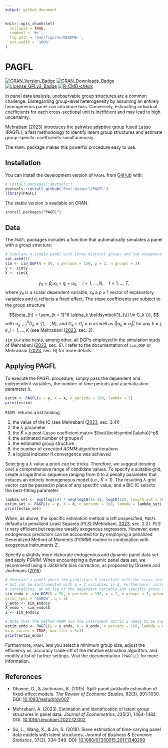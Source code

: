 ```yaml
---
output: github_document
---
```


<!-- README.md is generated from README.Rmd. Please edit that file -->

```r
knitr::opts_chunk$set(
  collapse = TRUE,
  comment = '#>',
  fig.path = 'man/figures/README-',
  out.width = '100%'
)
```

# PAGFL

<!-- badges: start -->

[![CRAN_Version_Badge](http://www.r-pkg.org/badges/version/PAGFL)](https://cran.r-project.org/package=PAGFL)
[![CRAN_Downloads_Badge](https://cranlogs.r-pkg.org/badges/grand-total/PAGFL)](https://cran.r-project.org/package=PAGFL)
[![License_GPLv3_Badge](https://img.shields.io/badge/License-GPLv3-yellow.svg)](https://www.gnu.org/licenses/gpl-3.0.html) [![R-CMD-check](https://github.com/Paul-Haimerl/PAGFL/actions/workflows/R-CMD-check.yaml/badge.svg)](https://github.com/Paul-Haimerl/PAGFL/actions/workflows/R-CMD-check.yaml)

<!-- badges: end -->

In panel data analysis, unobservable group structures are a common challenge. Disregarding group-level heterogeneity by assuming an entirely homogeneous panel can introduce bias. Conversely, estimating individual coefficients for each cross-sectional unit is inefficient and may lead to high uncertainty.

Mehrabani ([2023](https://doi.org/10.1016/j.jeconom.2022.12.002)) introduces the pairwise adaptive group fused Lasso (PAGFL), a fast methodology to identify latent group structures and estimate group-specific coefficients simultaneously.

The `PAGFL` package makes this powerful procedure easy to use.

## Installation

You can install the development version of `PAGFL` from [GitHub](https://github.com/) with:

```r
# install.packages('devtools')
devtools::install_github('Paul-Haimerl/PAGFL')
library(PAGFL)
```

The stable version is available on CRAN:

```
install.packages("PAGFL")
```

## Data

The `PAGFL` packages includes a function that automatically simulates a panel with a group structure:

```r
# Simulate a simple panel with three distinct groups and two exogenous explanatory variables
set.seed(1)
sim <- sim_DGP(N = 50, n_periods = 150, p = 2, n_groups = 3)
y <- sim$y
X <- sim$X
```

$$ y_{it} = \beta_i^\prime x_{it} + \eta_i + u_{it}, \quad i = 1, \dots, N, \quad t = 1, \dots, T,$$ where $y_{it}$ is a scalar dependent variable, $x_{it}$ a $p \times 1$ vector of explanatory variables and $\eta_i$ reflects a fixed effect. The slope coefficients are subject to the group structure

$$\beta_{it} = \sum_{k = 1}^K \alpha_k \boldsymbol{1}_{\{i \in G_k \}}, $$ with $\cup_{k = 1}^K G_k = \{1, \dots, N \}$, and $G_k \cap G_j = \emptyset$ as well as $|| \alpha_k \neq \alpha_j ||$ for any $k \neq j$, $k,j = 1, \dots, K$ (see Mehrabani ([2023](https://doi.org/10.1016/j.jeconom.2022.12.002), sec. 2).

`sim_DGP` also nests, among other, all DGPs employed in the simulation study of Mehrabani ([2023](https://doi.org/10.1016/j.jeconom.2022.12.002), sec. 6). I refer to the documentation of `sim_DGP` or Mehrabani ([2023](https://doi.org/10.1016/j.jeconom.2022.12.002), sec. 6) for more details.

## Applying PAGFL

To execute the PAGFL procedure, simply pass the dependent and independent variables, the number of time periods and a penalization parameter $\lambda$.

```r
estim <- PAGFL(y = y, X = X, n_periods = 150, lambda = 5)
print(estim)
```

`PAGFL` returns a list holding

1.  the value of the IC (see Mehrabani ([2023](https://doi.org/10.1016/j.jeconom.2022.12.002), sec. 3.4))
2.  the $\lambda$ parameter
3.  the $\widehat{K} \times p$ post-Lasso coefficient matrix $\hat{\boldsymbol{\alpha}}^p$
4.  the estimated number of groups $\widehat{K}$
5.  the estimated group structure
6.  the number of executed *ADMM* algorithm iterations
7.  a logical indicator if convergence was achieved

Selecting a $\lambda$ value a priori can be tricky. Therefore, we suggest iterating over a comprehensive range of candidate values. To specify a suitable grid, create a logarithmic sequence ranging from 0 to a penalty parameter that induces an entirely homogeneous model (i.e., $\widehat{K} = 1$). The resulting $\lambda$ grid vector can be passed in place of any specific value, and a BIC IC selects the best-fitting parameter.

```r
lambda_set <- exp(log(10) * seq(log10(1e-4), log10(10), length.out = 10))
estim_set <- PAGFL(y = y, X = X, n_periods = 150, lambda = lambda_set)
print(estim_set)
```

When, as above, the specific estimation method is left unspecified, `PAGFL` defaults to penalized Least Squares (*PLS*) \code{method = 'PLS'} (Mehrabani, [2023](https://doi.org/10.1016/j.jeconom.2022.12.002), sec. 2.2). *PLS* is very efficient but requires weakly exogenous regressors. However, even endogenous predictors can be accounted for by employing a penalized Generalized Method of Moments (*PGMM*) routine in combination with exogenous instruments $Z$.

Specify a slightly more elaborate endogenous and dynamic panel data set and apply *PGMM*. When encountering a dynamic panel data set, we recommend using a Jackknife bias correction, as proposed by Dhaene and Jochmans ([2015](https://doi.org/10.1093/restud/rdv007)).

```r
# Generate a panel where the predictors X correlate with the cross-sectional innovation, 
# but can be instrumented with q = 3 variables in Z. Furthermore, include GARCH(1,1) 
# innovations, an AR lag of the dependent variable and specific group sizes
sim_endo <- sim_DGP(N = 50, n_periods = 150, p = 2, n_groups = 3, group_proportions = c(0.2, 0.2, 0.6), 
error_spec = 'GARCH', q = 3)
y_endo <- sim_endo$y
X_endo <- sim_endo$X
Z <- sim_endo$Z

# Note that the method PGMM and the instrument matrix Z needs to be supplied
estim_endo <- PAGFL(y = y_endo, X = X_endo, n_periods = 150, lambda = 0.05, method = 'PGMM', Z = Z, 
bias_correc = TRUE, max_iter = 5e3)
print(estim_endo)
```

Furthermore, `PAGFL` lets you select a minimum group size, adjust the efficiency vs. accuracy trade-off of the iterative estimation algorithm, and modify a list of further settings. Visit the documentation `?PAGFL()` for more information.

## References

-   Dhaene, G., & Jochmans, K. (2015). Split-panel jackknife estimation of fixed-effect models. *The Review of Economic Studies*, 82(3), 991-1030. DOI: [10.1093/restud/rdv007](https://doi.org/10.1093/restud/rdv007)

-   Mehrabani, A. (2023). Estimation and identification of latent group structures in panel data. *Journal of Econometrics*, 235(2), 1464-1482. DOI: [10.1016/j.jeconom.2022.12.002](https://doi.org/10.1016/j.jeconom.2022.12.002)

-   Su, L., Wang, X., & Jin, S. (2019). Sieve estimation of time-varying panel data models with latent structures. *Journal of Business & Economic Statistics*, 37(2), 334-349. DOI: [10.1080/07350015.2017.1340299](https://doi.org/10.1080/07350015.2017.1340299)
